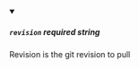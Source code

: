 
<details className="config-field" data-expandable="false" open>
<summary>

##### `revision` <span class="config-field-required" data-required="false">required</span> <span class="config-field-type">string</span> <span class="config-field-default"></span>

Revision is the git revision to pull

</summary>



</details>
